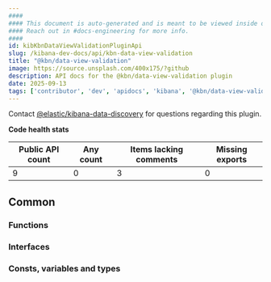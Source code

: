 ```yaml
---
####
#### This document is auto-generated and is meant to be viewed inside our experimental, new docs system.
#### Reach out in #docs-engineering for more info.
####
id: kibKbnDataViewValidationPluginApi
slug: /kibana-dev-docs/api/kbn-data-view-validation
title: "@kbn/data-view-validation"
image: https://source.unsplash.com/400x175/?github
description: API docs for the @kbn/data-view-validation plugin
date: 2025-09-13
tags: ['contributor', 'dev', 'apidocs', 'kibana', '@kbn/data-view-validation']
---
```




Contact [@elastic/kibana-data-discovery](https://github.com/orgs/elastic/teams/kibana-data-discovery) for questions regarding this plugin.

**Code health stats**

| Public API count  | Any count | Items lacking comments | Missing exports |
|-------------------|-----------|------------------------|-----------------|
| 9 | 0 | 3 | 0 |

## Common

### Functions
<DocDefinitionList data={kbnDataViewValidationObj.common.functions}/>

### Interfaces
<DocDefinitionList data={kbnDataViewValidationObj.common.interfaces}/>

### Consts, variables and types
<DocDefinitionList data={kbnDataViewValidationObj.common.misc}/>

